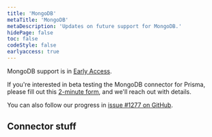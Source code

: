 ```yaml
---
title: 'MongoDB'
metaTitle: 'MongoDB'
metaDescription: 'Updates on future support for MongoDB.'
hidePage: false
toc: false
codeStyle: false
earlyaccess: true
---
```


<TopBlock>

MongoDB support is in [Early Access](../../about/releases#early-access).

If you're interested in beta testing the MongoDB connector for Prisma, please fill out this <a href="https://pris.ly/mongo">2-minute form</a>, and we'll reach out with details.

You can also follow our progress in [issue #1277 on GitHub](https://github.com/prisma/prisma/issues/1277).

</TopBlock>

## Connector stuff

